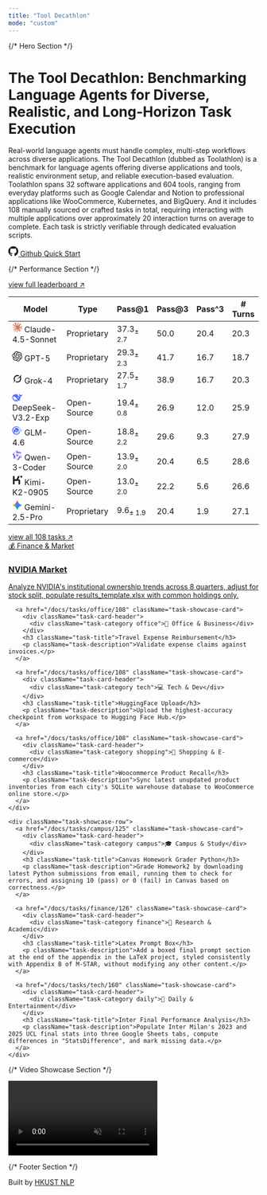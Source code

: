 ```yaml
---
title: "Tool Decathlon"
mode: "custom"
---
```


<div className="homepage-container">

{/* Hero Section */}
<div className="hero-section">
  <div className="hero-content">
    <h1 className="hero-title">The Tool Decathlon: Benchmarking Language Agents for Diverse, Realistic, and Long-Horizon Task Execution</h1>
    <p className="hero-description">
      Real-world language agents must handle complex, multi-step workflows across diverse applications. 
      The Tool Decathlon (dubbed as 
      Toolathlon) is a benchmark for language agents offering diverse applications and tools, realistic 
      environment setup, and reliable execution-based evaluation. Toolathlon spans 32 software applications 
      and 604 tools, ranging from everyday platforms such as Google Calendar and Notion to professional 
      applications like WooCommerce, Kubernetes, and BigQuery. And it includes 
      108 manually sourced or crafted tasks in total, requiring interacting with multiple applications over 
      approximately 20 interaction turns on average to complete. Each task is strictly verifiable through dedicated evaluation scripts.
    </p>
    <div className="hero-actions">
      <a href="https://github.com" className="btn-github">
        <svg width="20" height="20" viewBox="0 0 24 24" fill="currentColor">
          <path d="M12 0c-6.626 0-12 5.373-12 12 0 5.302 3.438 9.8 8.207 11.387.599.111.793-.261.793-.577v-2.234c-3.338.726-4.033-1.416-4.033-1.416-.546-1.387-1.333-1.756-1.333-1.756-1.089-.745.083-.729.083-.729 1.205.084 1.839 1.237 1.839 1.237 1.07 1.834 2.807 1.304 3.492.997.107-.775.418-1.305.762-1.604-2.665-.305-5.467-1.334-5.467-5.931 0-1.311.469-2.381 1.236-3.221-.124-.303-.535-1.524.117-3.176 0 0 1.008-.322 3.301 1.23.957-.266 1.983-.399 3.003-.404 1.02.005 2.047.138 3.006.404 2.291-1.552 3.297-1.23 3.297-1.23.653 1.653.242 2.874.118 3.176.77.84 1.235 1.911 1.235 3.221 0 4.609-2.807 5.624-5.479 5.921.43.372.823 1.102.823 2.222v3.293c0 .319.192.694.801.576 4.765-1.589 8.199-6.086 8.199-11.386 0-6.627-5.373-12-12-12z"/>
        </svg>
        Github
      </a>
      <a href="/docs/test" className="btn-contribute">Quick Start</a>
    </div>
  </div>
</div>

{/* Performance Section */}
<div className="performance-section">
  <div className="performance-header">
    <a href="/docs/leaderboard" className="view-full-link">view full leaderboard ↗</a>
  </div>
  
  <div className="category-section">
    <table className="performance-table">
      <thead>
        <tr>
          <th>Model</th>
          <th>Type</th>
          <th>Pass@1</th>
          <th>Pass@3</th>
          <th>Pass^3</th>
          <th># Turns</th>
        </tr>
      </thead>
      <tbody>
        <tr className="rank-1">
          <td className="model-name-cell" data-label="Model"><svg className="org-icon" fill="#D97757" width="20px" height="20px" viewBox="0 0 24 24" xmlns="http://www.w3.org/2000/svg"><title>Claude</title><path d="M4.709 15.955l4.72-2.647.08-.23-.08-.128H9.2l-.79-.048-2.698-.073-2.339-.097-2.266-.122-.571-.121L0 11.784l.055-.352.48-.321.686.06 1.52.103 2.278.158 1.652.097 2.449.255h.389l.055-.157-.134-.098-.103-.097-2.358-1.596-2.552-1.688-1.336-.972-.724-.491-.364-.462-.158-1.008.656-.722.881.06.225.061.893.686 1.908 1.476 2.491 1.833.365.304.145-.103.019-.073-.164-.274-1.355-2.446-1.446-2.49-.644-1.032-.17-.619a2.97 2.97 0 01-.104-.729L6.283.134 6.696 0l.996.134.42.364.62 1.414 1.002 2.229 1.555 3.03.456.898.243.832.091.255h.158V9.01l.128-1.706.237-2.095.23-2.695.08-.76.376-.91.747-.492.584.28.48.685-.067.444-.286 1.851-.559 2.903-.364 1.942h.212l.243-.242.985-1.306 1.652-2.064.73-.82.85-.904.547-.431h1.033l.76 1.129-.34 1.166-1.064 1.347-.881 1.142-1.264 1.7-.79 1.36.073.11.188-.02 2.856-.606 1.543-.28 1.841-.315.833.388.091.395-.328.807-1.969.486-2.309.462-3.439.813-.042.03.049.061 1.549.146.662.036h1.622l3.02.225.79.522.474.638-.079.485-1.215.62-1.64-.389-3.829-.91-1.312-.329h-.182v.11l1.093 1.068 2.006 1.81 2.509 2.33.127.578-.322.455-.34-.049-2.205-1.657-.851-.747-1.926-1.62h-.128v.17l.444.649 2.345 3.521.122 1.08-.17.353-.608.213-.668-.122-1.374-1.925-1.415-2.167-1.143-1.943-.14.08-.674 7.254-.316.37-.729.28-.607-.461-.322-.747.322-1.476.389-1.924.315-1.53.286-1.9.17-.632-.012-.042-.14.018-1.434 1.967-2.18 2.945-1.726 1.845-.414.164-.717-.37.067-.662.401-.589 2.388-3.036 1.44-1.882.93-1.086-.006-.158h-.055L4.132 18.56l-1.13.146-.487-.456.061-.746.231-.243 1.908-1.312-.006.006z" fill-rule="nonzero"></path></svg> Claude-4.5-Sonnet</td>
          <td className="model-type-cell" data-label="Model Type">Proprietary</td>
          <td className="score-cell best-score" data-label="Pass@1">37.3<sub>± 2.7</sub></td>
          <td className="score-cell best-score" data-label="Pass@3">50.0</td>
          <td className="score-cell best-score" data-label="Pass^3">20.4</td>
          <td className="score-cell" data-label="# Turns">20.3</td>
        </tr>
        <tr className="rank-2">
          <td className="model-name-cell" data-label="Model"><svg className="org-icon" fill="currentColor" width="20px" height="20px" viewBox="0 0 24 24" role="img" xmlns="http://www.w3.org/2000/svg"><title>OpenAI icon</title><path d="M22.2819 9.8211a5.9847 5.9847 0 0 0-.5157-4.9108 6.0462 6.0462 0 0 0-6.5098-2.9A6.0651 6.0651 0 0 0 4.9807 4.1818a5.9847 5.9847 0 0 0-3.9977 2.9 6.0462 6.0462 0 0 0 .7427 7.0966 5.98 5.98 0 0 0 .511 4.9107 6.051 6.051 0 0 0 6.5146 2.9001A5.9847 5.9847 0 0 0 13.2599 24a6.0557 6.0557 0 0 0 5.7718-4.2058 5.9894 5.9894 0 0 0 3.9977-2.9001 6.0557 6.0557 0 0 0-.7475-7.0729zm-9.022 12.6081a4.4755 4.4755 0 0 1-2.8764-1.0408l.1419-.0804 4.7783-2.7582a.7948.7948 0 0 0 .3927-.6813v-6.7369l2.02 1.1686a.071.071 0 0 1 .038.052v5.5826a4.504 4.504 0 0 1-4.4945 4.4944zm-9.6607-4.1254a4.4708 4.4708 0 0 1-.5346-3.0137l.142.0852 4.783 2.7582a.7712.7712 0 0 0 .7806 0l5.8428-3.3685v2.3324a.0804.0804 0 0 1-.0332.0615L9.74 19.9502a4.4992 4.4992 0 0 1-6.1408-1.6464zM2.3408 7.8956a4.485 4.485 0 0 1 2.3655-1.9728V11.6a.7664.7664 0 0 0 .3879.6765l5.8144 3.3543-2.0201 1.1685a.0757.0757 0 0 1-.071 0l-4.8303-2.7865A4.504 4.504 0 0 1 2.3408 7.872zm16.5963 3.8558L13.1038 8.364 15.1192 7.2a.0757.0757 0 0 1 .071 0l4.8303 2.7913a4.4944 4.4944 0 0 1-.6765 8.1042v-5.6772a.79.79 0 0 0-.407-.667zm2.0107-3.0231l-.142-.0852-4.7735-2.7818a.7759.7759 0 0 0-.7854 0L9.409 9.2297V6.8974a.0662.0662 0 0 1 .0284-.0615l4.8303-2.7866a4.4992 4.4992 0 0 1 6.6802 4.66zM8.3065 12.863l-2.02-1.1638a.0804.0804 0 0 1-.038-.0567V6.0742a4.4992 4.4992 0 0 1 7.3757-3.4537l-.142.0805L8.704 5.459a.7948.7948 0 0 0-.3927.6813zm1.0976-2.3654l2.602-1.4998 2.6069 1.4998v2.9994l-2.5974 1.4997-2.6067-1.4997Z"/></svg> GPT-5</td>
          <td className="model-type-cell" data-label="Model Type">Proprietary</td>
          <td className="score-cell" data-label="Pass@1">29.3<sub>± 2.3</sub></td>
          <td className="score-cell" data-label="Pass@3">41.7</td>
          <td className="score-cell" data-label="Pass^3">16.7</td>
          <td className="score-cell" data-label="# Turns">18.7</td>
        </tr>
        <tr className="rank-other">
          <td className="model-name-cell" data-label="Model"><svg className="org-icon" fill="currentColor" fill-rule="evenodd" width="20px" height="20px" viewBox="0 0 24 24" xmlns="http://www.w3.org/2000/svg"><title>Grok</title><path d="M9.27 15.29l7.978-5.897c.391-.29.95-.177 1.137.272.98 2.369.542 5.215-1.41 7.169-1.951 1.954-4.667 2.382-7.149 1.406l-2.711 1.257c3.889 2.661 8.611 2.003 11.562-.953 2.341-2.344 3.066-5.539 2.388-8.42l.006.007c-.983-4.232.242-5.924 2.75-9.383.06-.082.12-.164.179-.248l-3.301 3.305v-.01L9.267 15.292M7.623 16.723c-2.792-2.67-2.31-6.801.071-9.184 1.761-1.763 4.647-2.483 7.166-1.425l2.705-1.25a7.808 7.808 0 00-1.829-1A8.975 8.975 0 005.984 5.83c-2.533 2.536-3.33 6.436-1.962 9.764 1.022 2.487-.653 4.246-2.34 6.022-.599.63-1.199 1.259-1.682 1.925l7.62-6.815"></path></svg> Grok-4</td>
          <td className="model-type-cell" data-label="Model Type">Proprietary</td>
          <td className="score-cell" data-label="Pass@1">27.5<sub>± 1.7</sub></td>
          <td className="score-cell" data-label="Pass@3">38.9</td>
          <td className="score-cell" data-label="Pass^3">16.7</td>
          <td className="score-cell" data-label="# Turns">20.3</td>
        </tr>
        <tr className="rank-other">
          <td className="model-name-cell" data-label="Model"><svg className="org-icon" fill="#4D6BFE" width="20px" height="20px" viewBox="0 0 24 24" xmlns="http://www.w3.org/2000/svg"><title>DeepSeek</title><path d="M23.748 4.482c-.254-.124-.364.113-.512.234-.051.039-.094.09-.137.136-.372.397-.806.657-1.373.626-.829-.046-1.537.214-2.163.848-.133-.782-.575-1.248-1.247-1.548-.352-.156-.708-.311-.955-.65-.172-.241-.219-.51-.305-.774-.055-.16-.11-.323-.293-.35-.2-.031-.278.136-.356.276-.313.572-.434 1.202-.422 1.84.027 1.436.633 2.58 1.838 3.393.137.093.172.187.129.323-.082.28-.18.552-.266.833-.055.179-.137.217-.329.14a5.526 5.526 0 01-1.736-1.18c-.857-.828-1.631-1.742-2.597-2.458a11.365 11.365 0 00-.689-.471c-.985-.957.13-1.743.388-1.836.27-.098.093-.432-.779-.428-.872.004-1.67.295-2.687.684a3.055 3.055 0 01-.465.137 9.597 9.597 0 00-2.883-.102c-1.885.21-3.39 1.102-4.497 2.623C.082 8.606-.231 10.684.152 12.85c.403 2.284 1.569 4.175 3.36 5.653 1.858 1.533 3.997 2.284 6.438 2.14 1.482-.085 3.133-.284 4.994-1.86.47.234.962.327 1.78.397.63.059 1.236-.03 1.705-.128.735-.156.684-.837.419-.961-2.155-1.004-1.682-.595-2.113-.926 1.096-1.296 2.746-2.642 3.392-7.003.05-.347.007-.565 0-.845-.004-.17.035-.237.23-.256a4.173 4.173 0 001.545-.475c1.396-.763 1.96-2.015 2.093-3.517.02-.23-.004-.467-.247-.588zM11.581 18c-2.089-1.642-3.102-2.183-3.52-2.16-.392.024-.321.471-.235.763.09.288.207.486.371.739.114.167.192.416-.113.603-.673.416-1.842-.14-1.897-.167-1.361-.802-2.5-1.86-3.301-3.307-.774-1.393-1.224-2.887-1.298-4.482-.02-.386.093-.522.477-.592a4.696 4.696 0 011.529-.039c2.132.312 3.946 1.265 5.468 2.774.868.86 1.525 1.887 2.202 2.891.72 1.066 1.494 2.082 2.48 2.914.348.292.625.514.891.677-.802.09-2.14.11-3.054-.614zm1-6.44a.306.306 0 01.415-.287.302.302 0 01.2.288.306.306 0 01-.31.307.303.303 0 01-.304-.308zm3.11 1.596c-.2.081-.399.151-.59.16a1.245 1.245 0 01-.798-.254c-.274-.23-.47-.358-.552-.758a1.73 1.73 0 01.016-.588c.07-.327-.008-.537-.239-.727-.187-.156-.426-.199-.688-.199a.559.559 0 01-.254-.078c-.11-.054-.2-.19-.114-.358.028-.054.16-.186.192-.21.356-.202.767-.136 1.146.016.352.144.618.408 1.001.782.391.451.462.576.685.914.176.265.336.537.445.848.067.195-.019.354-.25.452z"></path></svg> DeepSeek-V3.2-Exp</td>
          <td className="model-type-cell" data-label="Model Type">Open-Source</td>
          <td className="score-cell" data-label="Pass@1">19.4<sub>± 0.8</sub></td>
          <td className="score-cell" data-label="Pass@3">26.9</td>
          <td className="score-cell" data-label="Pass^3">12.0</td>
          <td className="score-cell" data-label="# Turns">25.9</td>
        </tr>
        <tr className="rank-other">
          <td className="model-name-cell" data-label="Model"><svg className="org-icon" width="20px" height="20px" viewBox="0 0 24 24" xmlns="http://www.w3.org/2000/svg"><title>ChatGLM</title><defs><linearGradient id="lobe-icons-chat-glm-fill" x1="-18.756%" x2="70.894%" y1="49.371%" y2="90.944%"><stop offset="0%" stop-color="#504AF4"></stop><stop offset="100%" stop-color="#3485FF"></stop></linearGradient></defs><path d="M9.917 2c4.906 0 10.178 3.947 8.93 10.58-.014.07-.037.14-.057.21l-.003-.277c-.083-3-1.534-8.934-8.87-8.934-3.393 0-8.137 3.054-7.93 8.158-.04 4.778 3.555 8.4 7.95 8.332l.073-.001c1.2-.033 2.763-.429 3.1-1.657.063-.031.26.534.268.598.048.256.112.369.192.34.981-.348 2.286-1.222 1.952-2.38-.176-.61-1.775-.147-1.921-.347.418-.979 2.234-.926 3.153-.716.443.102.657.38 1.012.442.29.052.981-.2.96.242-1.5 3.042-4.893 5.41-8.808 5.41C3.654 22 0 16.574 0 11.737 0 5.947 4.959 2 9.917 2zM9.9 5.3c.484 0 1.125.225 1.38.585 3.669.145 4.313 2.686 4.694 5.444.255 1.838.315 2.3.182 1.387l.083.59c.068.448.554.737.982.516.144-.075.254-.231.328-.47a.2.2 0 01.258-.13l.625.22a.2.2 0 01.124.238 2.172 2.172 0 01-.51.92c-.878.917-2.757.664-3.08-.62-.14-.554-.055-.626-.345-1.242-.292-.621-1.238-.709-1.69-.295-.345.315-.407.805-.406 1.282L12.6 15.9a.9.9 0 01-.9.9h-1.4a.9.9 0 01-.9-.9v-.65a1.15 1.15 0 10-2.3 0v.65a.9.9 0 01-.9.9H4.8a.9.9 0 01-.9-.9l.035-3.239c.012-1.884.356-3.658 2.47-4.134.2-.045.252.13.29.342.025.154.043.252.053.294.701 3.058 1.75 4.299 3.144 3.722l.66-.331.254-.13c.158-.082.25-.131.276-.15.012-.01-.165-.206-.407-.464l-1.012-1.067a8.925 8.925 0 01-.199-.216c-.047-.034-.116.068-.208.306-.074.157-.251.252-.272.326-.013.058.108.298.362.72.164.288.22.508-.31.343-1.04-.8-1.518-2.273-1.684-3.725-.004-.035-.162-1.913-.162-1.913a1.2 1.2 0 011.113-1.281L9.9 5.3zm12.994 8.68c.037.697-.403.704-1.213.591l-1.783-.276c-.265-.053-.385-.099-.313-.147.47-.315 3.268-.93 3.31-.168zm-.915-.083l-.926.042c-.85.077-1.452.24.338.336l.103.003c.815.012 1.264-.359.485-.381zm1.667-3.601h.01c.79.398.067 1.03-.65 1.393-.14.07-.491.176-1.052.315-.241.04-.457.092-.333.16l.01.005c1.952.958-3.123 1.534-2.495 1.285l.38-.148c.68-.266 1.614-.682 1.666-1.337.038-.48 1.253-.442 1.493-.968.048-.106 0-.236-.144-.389-.05-.047-.094-.094-.107-.148-.073-.305.7-.431 1.222-.168zm-2.568-.474c-.135 1.198-2.479 4.192-1.949 2.863l.017-.042c.298-.717.376-2.221 1.337-3.221.25-.26.636.035.595.4zm-7.976-.253c.02-.694 1.002-.968 1.346-.347.01-1.274-1.941-.768-1.346.347z" fill="url(#lobe-icons-chat-glm-fill)" fill-rule="evenodd"></path></svg> GLM-4.6</td>
          <td className="model-type-cell" data-label="Model Type">Open-Source</td>
          <td className="score-cell" data-label="Pass@1">18.8<sub>± 2.2</sub></td>
          <td className="score-cell" data-label="Pass@3">29.6</td>
          <td className="score-cell" data-label="Pass^3">9.3</td>
          <td className="score-cell" data-label="# Turns">27.9</td>
        </tr>
        <tr className="rank-other">
          <td className="model-name-cell" data-label="Model"><svg className="org-icon" width="20px" height="20px" viewBox="0 0 24 24" xmlns="http://www.w3.org/2000/svg"><title>Qwen</title><path d="M12.604 1.34c.393.69.784 1.382 1.174 2.075a.18.18 0 00.157.091h5.552c.174 0 .322.11.446.327l1.454 2.57c.19.337.24.478.024.837-.26.43-.513.864-.76 1.3l-.367.658c-.106.196-.223.28-.04.512l2.652 4.637c.172.301.111.494-.043.77-.437.785-.882 1.564-1.335 2.34-.159.272-.352.375-.68.37-.777-.016-1.552-.01-2.327.016a.099.099 0 00-.081.05 575.097 575.097 0 01-2.705 4.74c-.169.293-.38.363-.725.364-.997.003-2.002.004-3.017.002a.537.537 0 01-.465-.271l-1.335-2.323a.09.09 0 00-.083-.049H4.982c-.285.03-.553-.001-.805-.092l-1.603-2.77a.543.543 0 01-.002-.54l1.207-2.12a.198.198 0 000-.197 550.951 550.951 0 01-1.875-3.272l-.79-1.395c-.16-.31-.173-.496.095-.965.465-.813.927-1.625 1.387-2.436.132-.234.304-.334.584-.335a338.3 338.3 0 012.589-.001.124.124 0 00.107-.063l2.806-4.895a.488.488 0 01.422-.246c.524-.001 1.053 0 1.583-.006L11.704 1c.341-.003.724.032.9.34zm-3.432.403a.06.06 0 00-.052.03L6.254 6.788a.157.157 0 01-.135.078H3.253c-.056 0-.07.025-.041.074l5.81 10.156c.025.042.013.062-.034.063l-2.795.015a.218.218 0 00-.2.116l-1.32 2.31c-.044.078-.021.118.068.118l5.716.008c.046 0 .08.02.104.061l1.403 2.454c.046.081.092.082.139 0l5.006-8.76.783-1.382a.055.055 0 01.096 0l1.424 2.53a.122.122 0 00.107.062l2.763-.02a.04.04 0 00.035-.02.041.041 0 000-.04l-2.9-5.086a.108.108 0 010-.113l.293-.507 1.12-1.977c.024-.041.012-.062-.035-.062H9.2c-.059 0-.073-.026-.043-.077l1.434-2.505a.107.107 0 000-.114L9.225 1.774a.06.06 0 00-.053-.031zm6.29 8.02c.046 0 .058.02.034.06l-.832 1.465-2.613 4.585a.056.056 0 01-.05.029.058.058 0 01-.05-.029L8.498 9.841c-.02-.034-.01-.052.028-.054l.216-.012 6.722-.012z" fill="url(#lobe-icons-qwen-fill)" fill-rule="nonzero"></path><defs><linearGradient id="lobe-icons-qwen-fill" x1="0%" x2="100%" y1="0%" y2="0%"><stop offset="0%" stop-color="#6336E7" stop-opacity=".84"></stop><stop offset="100%" stop-color="#6F69F7" stop-opacity=".84"></stop></linearGradient></defs></svg> Qwen-3-Coder</td>
          <td className="model-type-cell" data-label="Model Type">Open-Source</td>
          <td className="score-cell" data-label="Pass@1">13.9<sub>± 2.0</sub></td>
          <td className="score-cell" data-label="Pass@3">20.4</td>
          <td className="score-cell" data-label="Pass^3">6.5</td>
          <td className="score-cell" data-label="# Turns">28.6</td>
        </tr>
        <tr className="rank-other">
          <td className="model-name-cell" data-label="Model"><svg className="org-icon" fill="currentColor" fill-rule="evenodd" width="20px" height="20px" viewBox="0 0 24 24" xmlns="http://www.w3.org/2000/svg"><title>Kimi</title><path d="M19.738 5.776c.163-.209.306-.4.457-.585.07-.087.064-.153-.004-.244-.655-.861-.717-1.817-.34-2.787.283-.73.909-1.072 1.674-1.145.477-.045.945.004 1.379.236.57.305.902.77 1.01 1.412.086.512.07 1.012-.075 1.508-.257.878-.888 1.333-1.753 1.448-.718.096-1.446.108-2.17.157-.056.004-.113 0-.178 0z"></path><path d="M17.962 1.844h-4.326l-3.425 7.81H5.369V1.878H1.5V22h3.87v-8.477h6.824a3.025 3.025 0 002.743-1.75V22h3.87v-8.477a3.87 3.87 0 00-3.588-3.86v-.01h-2.125a3.94 3.94 0 002.323-2.12l2.545-5.689z"></path></svg> Kimi-K2-0905</td>
          <td className="model-type-cell" data-label="Model Type">Open-Source</td>
          <td className="score-cell" data-label="Pass@1">13.0<sub>± 2.0</sub></td>
          <td className="score-cell" data-label="Pass@3">22.2</td>
          <td className="score-cell" data-label="Pass^3">5.6</td>
          <td className="score-cell" data-label="# Turns">26.6</td>
        </tr>
        <tr className="rank-other">
          <td className="model-name-cell" data-label="Model"><svg className="org-icon" width="20px" height="20px" viewBox="0 0 24 24" xmlns="http://www.w3.org/2000/svg"><title>Gemini</title><path d="M20.616 10.835a14.147 14.147 0 01-4.45-3.001 14.111 14.111 0 01-3.678-6.452.503.503 0 00-.975 0 14.134 14.134 0 01-3.679 6.452 14.155 14.155 0 01-4.45 3.001c-.65.28-1.318.505-2.002.678a.502.502 0 000 .975c.684.172 1.35.397 2.002.677a14.147 14.147 0 014.45 3.001 14.112 14.112 0 013.679 6.453.502.502 0 00.975 0c.172-.685.397-1.351.677-2.003a14.145 14.145 0 013.001-4.45 14.113 14.113 0 016.453-3.678.503.503 0 000-.975 13.245 13.245 0 01-2.003-.678z" fill="#3186FF"></path><path d="M20.616 10.835a14.147 14.147 0 01-4.45-3.001 14.111 14.111 0 01-3.678-6.452.503.503 0 00-.975 0 14.134 14.134 0 01-3.679 6.452 14.155 14.155 0 01-4.45 3.001c-.65.28-1.318.505-2.002.678a.502.502 0 000 .975c.684.172 1.35.397 2.002.677a14.147 14.147 0 014.45 3.001 14.112 14.112 0 013.679 6.453.502.502 0 00.975 0c.172-.685.397-1.351.677-2.003a14.145 14.145 0 013.001-4.45 14.113 14.113 0 016.453-3.678.503.503 0 000-.975 13.245 13.245 0 01-2.003-.678z" fill="url(#lobe-icons-gemini-fill-0)"></path><path d="M20.616 10.835a14.147 14.147 0 01-4.45-3.001 14.111 14.111 0 01-3.678-6.452.503.503 0 00-.975 0 14.134 14.134 0 01-3.679 6.452 14.155 14.155 0 01-4.45 3.001c-.65.28-1.318.505-2.002.678a.502.502 0 000 .975c.684.172 1.35.397 2.002.677a14.147 14.147 0 014.45 3.001 14.112 14.112 0 013.679 6.453.502.502 0 00.975 0c.172-.685.397-1.351.677-2.003a14.145 14.145 0 013.001-4.45 14.113 14.113 0 016.453-3.678.503.503 0 000-.975 13.245 13.245 0 01-2.003-.678z" fill="url(#lobe-icons-gemini-fill-1)"></path><path d="M20.616 10.835a14.147 14.147 0 01-4.45-3.001 14.111 14.111 0 01-3.678-6.452.503.503 0 00-.975 0 14.134 14.134 0 01-3.679 6.452 14.155 14.155 0 01-4.45 3.001c-.65.28-1.318.505-2.002.678a.502.502 0 000 .975c.684.172 1.35.397 2.002.677a14.147 14.147 0 014.45 3.001 14.112 14.112 0 013.679 6.453.502.502 0 00.975 0c.172-.685.397-1.351.677-2.003a14.145 14.145 0 013.001-4.45 14.113 14.113 0 016.453-3.678.503.503 0 000-.975 13.245 13.245 0 01-2.003-.678z" fill="url(#lobe-icons-gemini-fill-2)"></path><defs><linearGradient gradientUnits="userSpaceOnUse" id="lobe-icons-gemini-fill-0" x1="7" x2="11" y1="15.5" y2="12"><stop stop-color="#08B962"></stop><stop offset="1" stop-color="#08B962" stop-opacity="0"></stop></linearGradient><linearGradient gradientUnits="userSpaceOnUse" id="lobe-icons-gemini-fill-1" x1="8" x2="11.5" y1="5.5" y2="11"><stop stop-color="#F94543"></stop><stop offset="1" stop-color="#F94543" stop-opacity="0"></stop></linearGradient><linearGradient gradientUnits="userSpaceOnUse" id="lobe-icons-gemini-fill-2" x1="3.5" x2="17.5" y1="13.5" y2="12"><stop stop-color="#FABC12"></stop><stop offset=".46" stop-color="#FABC12" stop-opacity="0"></stop></linearGradient></defs></svg> Gemini-2.5-Pro</td>
          <td className="model-type-cell" data-label="Model Type">Proprietary</td>
          <td className="score-cell" data-label="Pass@1">9.6<sub>± 1.9</sub></td>
          <td className="score-cell" data-label="Pass@3">20.4</td>
          <td className="score-cell" data-label="Pass^3">1.9</td>
          <td className="score-cell" data-label="# Turns">27.1</td>
        </tr>
      </tbody>
    </table>
  </div>
</div>

<div className="task-showcase-section">
  <div className="task-showcase-header">
    <a href="/docs/tasks/campus/34" className="view-full-link">view all 108 tasks ↗</a>
  </div>
  
  <div className="task-showcase-container">
    <div className="task-showcase-row">
      <a href="/docs/tasks/office/108" className="task-showcase-card">
        <div className="task-card-header">
          <div className="task-category finance">💰 Finance & Market</div>
        </div>
        <h3 className="task-title">NVIDIA Market</h3>
        <p className="task-description">Analyze NVIDIA's institutional ownership trends across 8 quarters, adjust for stock split, populate results_template.xlsx with common holdings only.</p>
      </a>

      <a href="/docs/tasks/office/108" className="task-showcase-card">
        <div className="task-card-header">
          <div className="task-category office">🏢 Office & Business</div>
        </div>
        <h3 className="task-title">Travel Expense Reimbursement</h3>
        <p className="task-description">Validate expense claims against invoices.</p>
      </a>

      <a href="/docs/tasks/office/108" className="task-showcase-card">
        <div className="task-card-header">
          <div className="task-category tech">💻 Tech & Dev</div>
        </div>
        <h3 className="task-title">HuggingFace Upload</h3>
        <p className="task-description">Upload the highest-accuracy checkpoint from workspace to Hugging Face Hub.</p>
      </a>

      <a href="/docs/tasks/office/108" className="task-showcase-card">
        <div className="task-card-header">
          <div className="task-category shopping">🛒 Shopping & E-commerce</div>
        </div>
        <h3 className="task-title">Woocommerce Product Recall</h3>
        <p className="task-description">Sync latest unupdated product inventories from each city's SQLite warehouse database to WooCommerce online store.</p>
      </a>
    </div>
    
    <div className="task-showcase-row">
      <a href="/docs/tasks/campus/125" className="task-showcase-card">
        <div className="task-card-header">
          <div className="task-category campus">🎓 Campus & Study</div>
        </div>
        <h3 className="task-title">Canvas Homework Grader Python</h3>
        <p className="task-description">Grade Homework2 by downloading latest Python submissions from email, running them to check for errors, and assigning 10 (pass) or 0 (fail) in Canvas based on correctness.</p>
      </a>
      
      <a href="/docs/tasks/finance/126" className="task-showcase-card">
        <div className="task-card-header">
          <div className="task-category finance">📖 Research & Academic</div>
        </div>
        <h3 className="task-title">Latex Prompt Box</h3>
        <p className="task-description">Add a boxed final prompt section at the end of the appendix in the LaTeX project, styled consistently with Appendix B of M-STAR, without modifying any other content.</p>
      </a>
      
      <a href="/docs/tasks/tech/160" className="task-showcase-card">
        <div className="task-card-header">
          <div className="task-category daily">🎤 Daily & Entertainment</div>
        </div>
        <h3 className="task-title">Inter Final Performance Analysis</h3>
        <p className="task-description">Populate Inter Milan's 2023 and 2025 UCL final stats into three Google Sheets tabs, compute differences in "StatsDifference", and mark missing data.</p>
      </a>
    </div>
  </div>
</div>

{/* Video Showcase Section */}
<div className="video-showcase-section">
  <div className="video-container">
    <video 
      src="https://github.com/WaitHZ/docs/blob/main/videos/1.mp4.com"
      className="showcase-video" 
      controls 
      autoPlay
      muted
      loop
    >
    </video>
  </div>
</div>


{/* Footer Section */}
<div className="homepage-footer">
  <div className="footer-content">
    <p>Built by <a href="https://github.com/hkust-nlp" target="_blank" rel="noopener noreferrer" className="footer-link">HKUST NLP</a></p>
  </div>
</div>

</div>